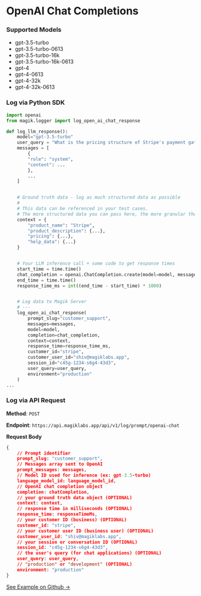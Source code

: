 # OpenAI Chat Completions

### Supported Models

- gpt-3.5-turbo
- gpt-3.5-turbo-0613
- gpt-3.5-turbo-16k
- gpt-3.5-turbo-16k-0613
- gpt-4
- gpt-4-0613
- gpt-4-32k
- gpt-4-32k-0613

### Log via Python SDK

```python
import openai
from magik.logger import log_open_ai_chat_response

def log_llm_response():
	model="gpt-3.5-turbo"
	user_query = "What is the pricing structure of Stripe's payment gateway?"
	messages = [
	    {
		"role": "system",
		"content": ...
	    },
	    ...
	]


	# Ground truth data - log as much structured data as possible
	#
	# This data can be referenced in your test cases.
	# The more structured data you can pass here, the more granular the tests we can write.
	context = {
		"product_name": "Stripe",
		"product_description": {...},
		"pricing": {...},
		"help_data": {...}
	}


	# Your LLM inference call + some code to get response times
	start_time = time.time()
	chat_completion = openai.ChatCompletion.create(model=model, messages=messages)
	end_time = time.time()
	response_time_ms = int((end_time - start_time) * 1000)


	# Log data to Magik Server
	# ---
	log_open_ai_chat_response(
	    prompt_slug="customer_support",
	    messages=messages,
	    model=model,
	    completion=chat_completion,
	    context=context,
	    response_time=response_time_ms,
	    customer_id="stripe",
	    customer_user_id="shiv@magiklabs.app",
	    session_id="c45g-1234-s6g4-43d3",
	    user_query=user_query,
 	    environment="production"
	)
...
```

### Log via API Request

**Method**: `POST`

**Endpoint**: `https://api.magiklabs.app/api/v1/log/prompt/openai-chat`

**Request Body**

```json
{
    // Prompt identifier
    prompt_slug: "customer_support",
    // Messages array sent to OpenAI
    prompt_messages: messages,
    // Model ID used for inference (ex: gpt-3.5-turbo)
    language_model_id: language_model_id,
    // OpenAI chat completion object
    completion: chatCompletion,
    // your ground truth data object (OPTIONAL)
    context: context,
    // response time in milliseconds (OPTIONAL)
    response_time: responseTimeMs,
    // your customer ID (business) (OPTIONAL)
    customer_id: "stripe",
    // your customer user ID (business user) (OPTIONAL)
    customer_user_id: "shiv@magiklabs.app",
    // your session or conversation ID (OPTIONAL)
    session_id: "c45g-1234-s6g4-43d3",
    // the user's query (for chat applications) (OPTIONAL)
    user_query: user_query,
    // "production" or "development" (OPTIONAL)
    environment: "production"
}
```

[See Example on Github →](#)
